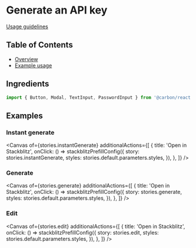 
# Generate an API key

[Usage guidelines](https://pages.github.ibm.com/carbon/ibm-products/patterns/generate-an-api-key/usage/)

## Table of Contents

- [Overview](#overview)
- [Example usage](#example-usage)

## Ingredients

```jsx
import { Button, Modal, TextInput, PasswordInput } from '@carbon/react';
```

## Examples

### Instant generate

<Canvas
  of={stories.instantGenerate}
  additionalActions={[
    {
      title: 'Open in Stackblitz',
      onClick: () =>
        stackblitzPrefillConfig({
          story: stories.instantGenerate,
          styles: stories.default.parameters.styles,
        }),
    },
  ]}
/>

### Generate

<Canvas
  of={stories.generate}
  additionalActions={[
    {
      title: 'Open in Stackblitz',
      onClick: () =>
        stackblitzPrefillConfig({
          story: stories.generate,
          styles: stories.default.parameters.styles,
        }),
    },
  ]}
/>

### Edit

<Canvas
  of={stories.edit}
  additionalActions={[
    {
      title: 'Open in Stackblitz',
      onClick: () =>
        stackblitzPrefillConfig({
          story: stories.edit,
          styles: stories.default.parameters.styles,
        }),
    },
  ]}
/>
